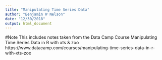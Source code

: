 ```yaml
---
title: "Manipulating Time Series Data"
author: "Benjamin W Nelson"
date: "12/30/2018"
output: html_document
---
```


#Note
This includes notes taken from the Data Camp Course Manipulating Time Series Data in R with xts & zoo
https://www.datacamp.com/courses/manipulating-time-series-data-in-r-with-xts-zoo

